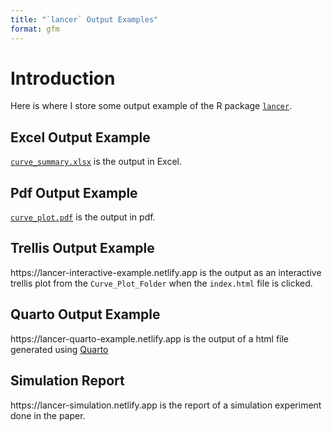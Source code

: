 ```yaml
---
title: "`lancer` Output Examples"
format: gfm
---
```


# Introduction

Here is where I store some output example of the R package [`lancer`](https://github.com/SLINGhub/lancer).

## Excel Output Example

[`curve_summary.xlsx`](https://raw.githubusercontent.com/JauntyJJS/lancer_output/main/curve_summary.xlsx) is the output in Excel.

## Pdf Output Example

[`curve_plot.pdf`](https://raw.githubusercontent.com/JauntyJJS/lancer_output/main/curve_plot.pdf) is the output in pdf.

## Trellis Output Example

https://lancer-interactive-example.netlify.app is the output as an interactive trellis plot from the `Curve_Plot_Folder` when the `index.html` file is clicked.

## Quarto Output Example

https://lancer-quarto-example.netlify.app is the output of a html file generated using [Quarto](https://quarto.org/)

## Simulation Report

https://lancer-simulation.netlify.app is the report of a simulation experiment done in the paper. 
